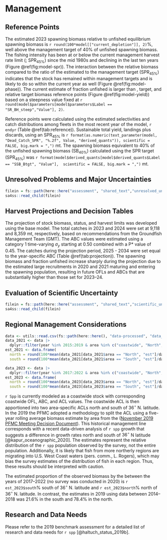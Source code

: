 # Management 

## Reference Points

The estimated 2023 spawning biomass relative to unfished equilibrium spawning biomass is `r round(100*model[["current_depletion"]], 2)`\%, well above the management target of 40\% of unfished spawning biomass. The fishing intensity has been at or below the current management harvest rate limit (\gls{spr}; $\text{SPR}_{45\%}$) since the mid 1980s and declining in the last ten years (Figure \@ref(fig:model-spr)). The interaction between the relative biomass compared to the ratio of the estimated \gls{spr} to the management target ($\text{SPR}_{45\%}$) indicates that the stock has remained within management targets and is likely to do so within the current year as well (Figure \@ref(fig:model-phase)). The current estimate of fraction unfished is larger than \gls{msy}, \gls{spr} target, and relative target biomass reference points (Figure \@ref(fig:model-yield)) based on a steepness value fixed at `r round(model$parameters[model$parameters$Label == "SR_BH_steep","Value"], 2)`.

Reference points were calculated using the estimated selectivities and catch distributions among fleets in the most recent year of the model, `r endyr` (Table \@ref(tab:reference)). Sustainable total yield, landings plus discards, using an $\text{SPR}_{45\%}$ is `r format(as.numeric(text_parameter(model, "Dead_Catch_SPR", "%.2f", Value, "derived_quants")), scientific = FALSE, big.mark = ",")` mt. The spawning biomass equivalent to 40\% of the unfished spawning biomass ($\text{SB}_{40\%}$) calculated using the SPR target ($\text{SPR}_{45\%}$) was `r format(model$derived_quants[model$derived_quants$Label == "SSB_Btgt", "Value"],  scientific = FALSE, big.mark = ",")` mt.

## Unresolved Problems and Major Uncertainties

```r
filein = fs::path(here::here("assessment", "shared_text","unresolved_uncertanties.Rmd"))
sa4ss::read_child(filein)
```

## Harvest Projections and Decision Tables

The projection of stock biomass, status, and harvest limits was developed using the base model. The total catches in 2023 and 2024 were set at 9,118 and 8,359 mt, respectively, based on recommendations from the Groundfish Management Team (GMT). The ABC values were estimated using a category 1 time-varying $\sigma_y$ starting at 0.50 combined with a P* value of 0.45. The catches during the projection period, 2025 - 2034 were set equal to the year-specific ABC (Table \@ref(tab:projection)). The spawning biomass and fraction unfished increase sharply during the projection due to the estimated large recruitments in 2020 and 2021 maturing and entering the spawning population, resulting in future OFLs and ABCs that are substantially higher than those set for 2023--24.


## Evaluation of Scientific Uncertainty

```r
filein = fs::path(here::here("assessment", "shared_text","scientific_uncertainty.Rmd"))
sa4ss::read_child(filein)
```

## Regional Management Considerations

```r
data <- utils::read.csv(fs::path(here::here(), "data-processed", "data_survey_index.csv"))
data_2021 <- data |>
  dplyr::filter(year %in% 2015:2019 & area %in% c("coastwide", "North", "South")) 
est_2021 <- data.frame(
  north = round(100*mean(data_2021[data_2021$area == "North", "est"]/data_2021[data_2021$area == "coastwide", "est"]),1),
  south = round(100*mean(data_2021[data_2021$area == "South", "est"]/data_2021[data_2021$area == "coastwide", "est"]),1))

data_2023 <- data |>
  dplyr::filter(year %in% 2017:2022 & area %in% c("coastwide", "North", "South")) 
est_2023 <- data.frame(
  north = round(100*mean(data_2023[data_2023$area == "North", "est"]/data_2023[data_2023$area == "coastwide", "est"]),1),
  south = round(100*mean(data_2023[data_2023$area == "South", "est"]/data_2023[data_2023$area == "coastwide", "est"]),1))

```

`r Spp` is currently modeled as a coastwide stock with corresponding coastwide OFL, ABC, and ACL values. The coastwide ACL is then apportioned into two area-specific ACLs north and south of 36$^\circ$ N. latitude. In the 2019 the PFMC adopted a methodology to split the ACL using a five-year rolling average biomass estimate by area from the \gls{s-wcgbt} ([November 2019 PFMC Meeting Decision Document](https://www.pcouncil.org/documents/2019/11/november-2019-decision-document.pdf/)). This historical management line corresponds with a recent data-driven analysis of `r spp` growth that suggests a difference in growth rates north and south of $36^\circ$ N latitude [@kapur_oceanographic_2020]. The estimates represent the relative distribution of the `r spp` population observed by the survey, not the entire population. Additionally, it is likely that fish from more northerly regions are migrating into U.S. West Coast waters (pers. comm., L. Rogers), which may bias the survey estimates of the distribution of fish in each region. Thus, these results should be interpreted with caution.

The estimated proportion of the observed biomass by the \gls{s-wcgbt} between the years of 2017--2022 (no survey was conducted in 2020) is `r est_2023$south`\% south of 36$^\circ$ N. latitude and `r est_2023$north`\% north of 36$^\circ$ N. latitude.  In contrast, the estimates in 2019 using data between 2014--2018 was 21.6\% in the south and 78.4\% in the north.

## Research and Data Needs

Please refer to the 2019 benchmark assessment for a detailed list of research and data needs for `r spp` [@haltuch_status_2019b].
